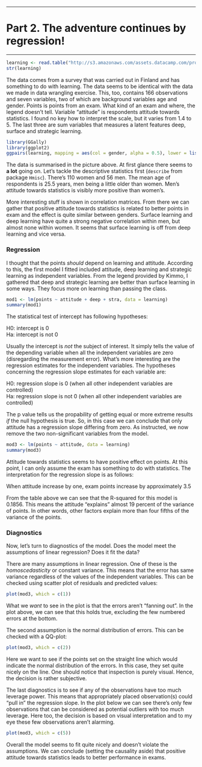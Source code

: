 ***

# Part 2. The adventure continues by regression!

***

```r
learning <- read.table("http://s3.amazonaws.com/assets.datacamp.com/production/course_2218/datasets/learning2014.txt", sep = ",", header = T)
str(learning)
```

The data comes from a survey that was carried out in Finland and has something to do with learning. The data seems to be identical with the data we made in data wrangling exercise. This, too,  contains 166 observations and seven variables, two of which are background variables age and gender. Points is points from an exam. What kind of an exam and where, the legend doesn't tell. Variable "attitude" is respondents attitude towards statistics. I found no key how to interpret the scale, but it varies from 1.4 to 5. The last three are sum variables that measures a latent features deep, surface and strategic learning.

```r
library(GGally)
library(ggplot2)
ggpairs(learning, mapping = aes(col = gender, alpha = 0.5), lower = list(combo = wrap("facethist", bins = 20)))
```

The data is summarised in the picture above. At first glance there seems to **a lot** going on. Let's tackle the descriptive statistics first (`describe` from package `Hmisc`). There's 110 women and 56 men. The mean age of respondents is 25.5 years, men being a little older than women. Men's attitude towards statistics is visibly more positive than women's.

More interesting stuff is shown in correlation matrices. From there we can gather that positive attitude towards statistics is related to better points in exam and the effect is quite similar between genders. Surface learning and deep learning have quite a strong negative correlation within men, but almost none within women. It seems that surface learning is off from deep learning and vice versa.

### Regression

I thought that the points _should_ depend on learning and attitude. According to this, the first model I fitted included attitude, deep learning and strategic learning as independent variables. From the legend provided by 
Kimmo, I gathered that deep and strategic learning are better than surface learning in some ways. They focus more on learning than passing the class.

```r
mod1 <- lm(points ~ attitude + deep + stra, data = learning)
summary(mod1)
```

The statistical test of intercept has following hypotheses:

H0: intercept is 0 \
Ha: intercept is not 0

Usually the intercept is *not* the subject of interest. It simply tells the value of the depending variable when all the independent variables are zero (disregarding the measurement error). What's more interesting are the regression estimates for the independent variables. The hypotheses concerning the regression slope estimates for each variable are:

H0: regression slope is 0 (when all other independent variables are controlled) \
Ha: regression slope is not 0 (when all other independent variables are controlled)

The p value tells us the propability of getting equal or more extreme results *if* the null hypothesis is true. So, in this case we can conclude that only attitude has a regression slope differing from zero. As instructed, we now remove the two non-significant variables from the model.

```r
mod3 <- lm(points ~ attitude, data = learning)
summary(mod3)
```

Attitude towards statistics seems to have positive effect on points. At this point, I can only assume the exam has something to do with statistics. The interpretation for the regression slope is as follows:

When attitude increase by one, exam points increase by approximately 3.5

From the table above we can see that the R-squared for this model is 0.1856. This means the attitude "explains" almost 19 percent of the variance of points. In other words, other factors explain more than four fifths of the variance of the points.

### Diagnostics

Now, let's turn to diagnostics of the model. Does the model meet the assumptions of linear regression? Does it fit the data?

There are many assumptions in linear regression. One of these is the *homoscedasticity* or constant variance. This means that the error has same variance regardless of the values of the independent variables. This can be checked using scatter plot of residuals and predicted values:

```r
plot(mod3, which = c(1))
```

What we *want* to see in the plot is that the errors aren't "fanning out". In the plot above, we can see that this holds true, excluding the few numbered errors at the bottom.

The second assumption is the normal distribution of errors. This can be checked with a QQ-plot:

```r
plot(mod3, which = c(2))
```

Here we want to see if the points set on the straight line which would indicate the normal distribution of the errors. In this case, they set quite nicely on the line. One should notice that inspection is purely visual. Hence, the decision is rather subjective.

The last diagnostics is to see if any of the observations have too much leverage power. This means that appropriately placed observation(s) could "pull in" the regression slope. In the plot below we can see there's only few observations that can be considered as potential outliers with too much leverage. Here too, the decision is based on visual interpretation and to my eye these few observations aren't alarming.

```r
plot(mod3, which = c(5))
```

Overall the model seems to fit quite nicely and doesn't violate the assumptions. We can conclude (setting the causality aside) that positive attitude towards statistics leads to better performance in exams.